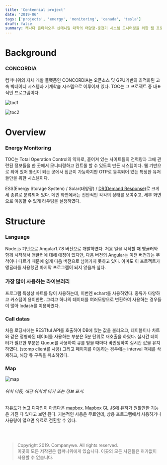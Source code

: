 ```yaml
---
title: 'Centennial project'
date: '2019-06'
tags: ['projects', 'energy', 'monitoring', 'canada', 'tesla']
draft: false
summary: 캐나다 온타리오주 센테니얼 대학의 태양광-충전기 시스템 모니터링을 위한 웹 프로그램 개발
---
```


# Background

### CONCORDIA

컴퍼니위의 자체 개발 플랫폼인 CONCORDIA는 오픈소스 및 GPU기반의 최적화된 고속 빅데이터 시스템과 기계학습 시스템으로 이루어져 있다.
TOC는 그 프로젝트 중 대표적인 프로그램이다.

![toc1](/static/images/projects/toc1.png)

![toc2](/static/images/projects/toc2.png)

# Overview

### Energy Monitoring

TOC는 Total Operation Control의 약자로, 흩어져 있는 사이트들의 전력량과 그에 관련된 정보들을 한 곳에서 모니터링하고 컨트롤 할 수 있도록
만든 시스템이다. 웹 기반으로 되어 있어 통신이 되는 곳에서 접근이 가능하지만 OTP로 등록되어 있는 특정한 유저들만을 위한 시스템이다.

ESS(Energy Storage System) / Solar(태양광) / [DR(Demand Response)](https://en.wikipedia.org/wiki/Demand_response)로 크게 세 종류로 분류되어 있다.
메인 화면에서는 전반적인 각각의 상태를 보여주고, 세부 화면으로 이동할 수 있게 라우팅을 설정하였다.

# Structure

### Language

Node.js 기반으로 Angular1.7.8 버전으로 개발하였다. 처음 일을 시작할 때 앵귤러와 함께 시작해서 앵귤러에 대해 애정이 있지만,
다음 버전의 Angular는 이전 버전과는 무척이나 다르기 때문에 쉽게 다음 버전으로 넘어가지 못하고 있다.
아마도 이 프로젝트가 앵귤러를 사용했던 마지막 프로그램이 되지 않을까 싶다.

### 가장 많이 사용하는 라이브러리

프로그램 특성상 차트를 많이 사용하는데, 이번엔 echart를 사용하였다. 종류가 다양하고 커스텀이 용이한편.
그리고 하나의 데이터를 여러모양으로 변환하여 사용하는 경우들이 많아 lodash를 이용하였다.

### Call datas

처음 로딩시에는 RESTful API를 호출하여 DB에 있는 값을 불러오고, 테이블이나 차트와 같은 정형화된 데이터를 사용하는 부분은 5분 단위로 재호출을 하였다.
실시간 데이터가 필요한 부분은 Queue를 사용하여 큐를 받을 때마다 바인딩하여 실시간 값을 유지하였다. (stomp client를 사용)
그리고 페이지를 이동하는 경우에는 interval 객체를 삭제하고, 해당 큐 구독을 취소하였다.

### Map

![map](/static/images/projects/map.png)

###### 위치 이동, 해당 위치에 마커 또는 정보 표시.

자유도가 높고 디자인이 아름다운 [mapbox](https://www.mapbox.com/). Mapbox GL JS에 유저가 원할만한 기능은 거진 다 있다고 보면 된다.
기본적인 사용은 무료인데, 상용 프로그램에서 사용하거나 사용량이 많으면 유료로 전환할 수 있다.

<br />
<br />

> Copyright 2019. Companywe. All rights reserved. <br />
> 이곳의 모든 저작권은 컴퍼니위에게 있습니다. 이곳의 모든 사진들은 허가없이 사용할 수 없습니다.
